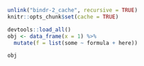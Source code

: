 ```r
unlink("bindr-2_cache", recursive = TRUE)
knitr::opts_chunk$set(cache = TRUE)
```

```r
devtools::load_all()
obj <- data_frame(x = 1) %>%
  mutate(f = list(some ~ formula + here))

obj
```

